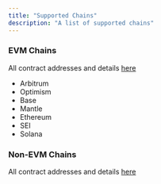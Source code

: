 ```yaml
---
title: "Supported Chains"
description: "A list of supported chains"
---
```


### EVM Chains

All contract addresses and details [here](/build-on-evm/addresses)

- Arbitrum
- Optimism
- Base
- Mantle
- Ethereum
- SEI
- Solana

### Non-EVM Chains

All contract addresses and details [here](/build-on-evm/addresses)